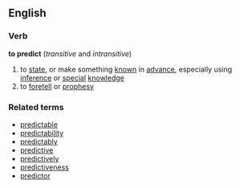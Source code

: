 ==English==
===Verb===
'''to predict'''  (''transitive'' and ''intransitive'')
#to [[state]], or make something [[known]] in [[advance]], especially using [[inference]] or [[special]] [[knowledge]]
#to [[foretell]] or [[prophesy]]
===Related terms===
*[[predictable]]
*[[predictability]]
*[[predictably]]
*[[predictive]]
*[[predictively]]
*[[predictiveness]]
*[[predictor]]